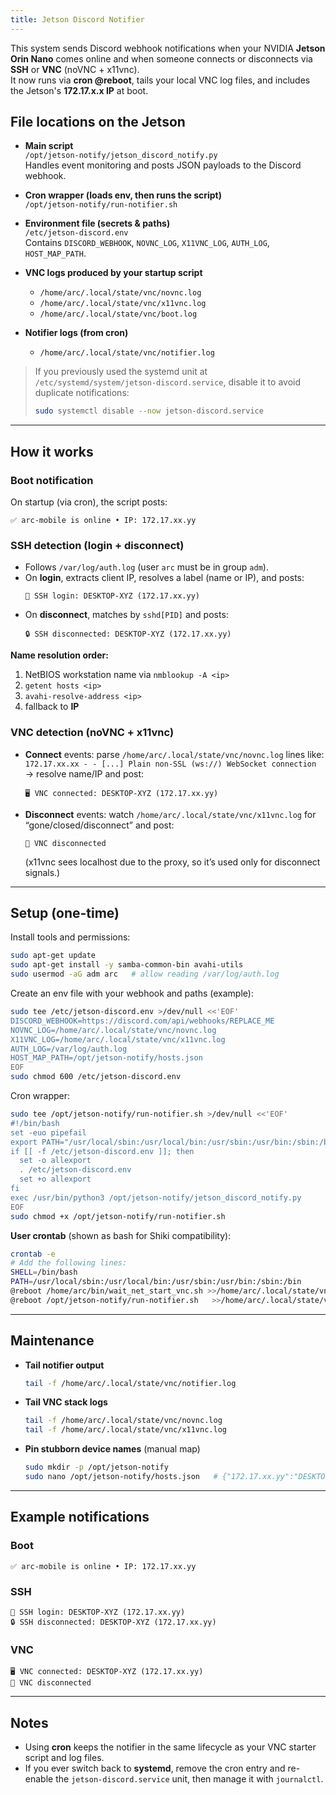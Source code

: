 ```yaml
---
title: Jetson Discord Notifier
---
```


This system sends Discord webhook notifications when your NVIDIA **Jetson Orin Nano** comes online and when someone connects or disconnects via **SSH** or **VNC** (noVNC + x11vnc).  
It now runs via **cron @reboot**, tails your local VNC log files, and includes the Jetson's **172.17.x.x IP** at boot.

## File locations on the Jetson

- **Main script**  
  `/opt/jetson-notify/jetson_discord_notify.py`  
  Handles event monitoring and posts JSON payloads to the Discord webhook.

- **Cron wrapper (loads env, then runs the script)**  
  `/opt/jetson-notify/run-notifier.sh`

- **Environment file (secrets & paths)**  
  `/etc/jetson-discord.env`  
  Contains `DISCORD_WEBHOOK`, `NOVNC_LOG`, `X11VNC_LOG`, `AUTH_LOG`, `HOST_MAP_PATH`.

- **VNC logs produced by your startup script**  
  - `/home/arc/.local/state/vnc/novnc.log`  
  - `/home/arc/.local/state/vnc/x11vnc.log`  
  - `/home/arc/.local/state/vnc/boot.log`

- **Notifier logs (from cron)**  
  - `/home/arc/.local/state/vnc/notifier.log`

> If you previously used the systemd unit at `/etc/systemd/system/jetson-discord.service`, disable it to avoid duplicate notifications:
> ```bash
> sudo systemctl disable --now jetson-discord.service
> ```

---

## How it works

### Boot notification
On startup (via cron), the script posts:
```
✅ arc-mobile is online • IP: 172.17.xx.yy
```

### SSH detection (login + disconnect)
- Follows `/var/log/auth.log` (user `arc` must be in group `adm`).
- On **login**, extracts client IP, resolves a label (name or IP), and posts:
  ```
  🔑 SSH login: DESKTOP-XYZ (172.17.xx.yy)
  ```
- On **disconnect**, matches by `sshd[PID]` and posts:
  ```
  🔒 SSH disconnected: DESKTOP-XYZ (172.17.xx.yy)
  ```

**Name resolution order:**  
1) NetBIOS workstation name via `nmblookup -A <ip>`  
2) `getent hosts <ip>`  
3) `avahi-resolve-address <ip>`  
4) fallback to **IP**

### VNC detection (noVNC + x11vnc)
- **Connect** events: parse `/home/arc/.local/state/vnc/novnc.log` lines like:  
  `172.17.xx.xx - - [...] Plain non-SSL (ws://) WebSocket connection`  
  → resolve name/IP and post:
  ```
  🖥️ VNC connected: DESKTOP-XYZ (172.17.xx.yy)
  ```
- **Disconnect** events: watch `/home/arc/.local/state/vnc/x11vnc.log` for “gone/closed/disconnect” and post:
  ```
  🔌 VNC disconnected
  ```
  (x11vnc sees localhost due to the proxy, so it’s used only for disconnect signals.)

---

## Setup (one-time)

Install tools and permissions:
```bash
sudo apt-get update
sudo apt-get install -y samba-common-bin avahi-utils
sudo usermod -aG adm arc   # allow reading /var/log/auth.log
```

Create an env file with your webhook and paths (example):
```bash
sudo tee /etc/jetson-discord.env >/dev/null <<'EOF'
DISCORD_WEBHOOK=https://discord.com/api/webhooks/REPLACE_ME
NOVNC_LOG=/home/arc/.local/state/vnc/novnc.log
X11VNC_LOG=/home/arc/.local/state/vnc/x11vnc.log
AUTH_LOG=/var/log/auth.log
HOST_MAP_PATH=/opt/jetson-notify/hosts.json
EOF
sudo chmod 600 /etc/jetson-discord.env
```

Cron wrapper:
```bash
sudo tee /opt/jetson-notify/run-notifier.sh >/dev/null <<'EOF'
#!/bin/bash
set -euo pipefail
export PATH="/usr/local/sbin:/usr/local/bin:/usr/sbin:/usr/bin:/sbin:/bin"
if [[ -f /etc/jetson-discord.env ]]; then
  set -o allexport
  . /etc/jetson-discord.env
  set +o allexport
fi
exec /usr/bin/python3 /opt/jetson-notify/jetson_discord_notify.py
EOF
sudo chmod +x /opt/jetson-notify/run-notifier.sh
```

**User crontab** (shown as bash for Shiki compatibility):
```bash
crontab -e
# Add the following lines:
SHELL=/bin/bash
PATH=/usr/local/sbin:/usr/local/bin:/usr/sbin:/usr/bin:/sbin:/bin
@reboot /home/arc/bin/wait_net_start_vnc.sh >>/home/arc/.local/state/vnc/boot.log 2>&1 &
@reboot /opt/jetson-notify/run-notifier.sh   >>/home/arc/.local/state/vnc/notifier.log 2>&1 &
```

---

## Maintenance

- **Tail notifier output**
  ```bash
  tail -f /home/arc/.local/state/vnc/notifier.log
  ```

- **Tail VNC stack logs**
  ```bash
  tail -f /home/arc/.local/state/vnc/novnc.log
  tail -f /home/arc/.local/state/vnc/x11vnc.log
  ```

- **Pin stubborn device names** (manual map)
  ```bash
  sudo mkdir -p /opt/jetson-notify
  sudo nano /opt/jetson-notify/hosts.json   # {"172.17.xx.yy":"DESKTOP-XYZ"}
  ```

---

## Example notifications

### Boot
```text
✅ arc-mobile is online • IP: 172.17.xx.yy
```

### SSH
```text
🔑 SSH login: DESKTOP-XYZ (172.17.xx.yy)
🔒 SSH disconnected: DESKTOP-XYZ (172.17.xx.yy)
```

### VNC
```text
🖥️ VNC connected: DESKTOP-XYZ (172.17.xx.yy)
🔌 VNC disconnected
```

---

## Notes

- Using **cron** keeps the notifier in the same lifecycle as your VNC starter script and log files.  
- If you ever switch back to **systemd**, remove the cron entry and re-enable the `jetson-discord.service` unit, then manage it with `journalctl`.
